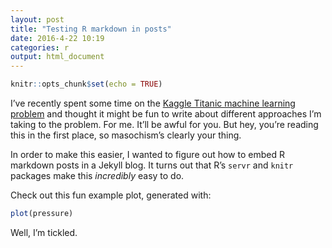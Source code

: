 ```yaml
---
layout: post
title: "Testing R markdown in posts"
date: 2016-4-22 10:19
categories: r
output: html_document
---
```


```r
knitr::opts_chunk$set(echo = TRUE)
```

I've recently spent some time on the [Kaggle Titanic machine learning problem](https://www.kaggle.com/c/titanic/) and thought it might be fun to write about different approaches I'm taking to the problem. For me. It'll be awful for you. But hey, you're reading this in the first place, so masochism's clearly your thing.

In order to make this easier, I wanted to figure out how to embed R markdown posts in a Jekyll blog. It turns out that R's `servr` and `knitr` packages make this *incredibly* easy to do.

Check out this fun example plot, generated with:

```r
plot(pressure)
```

Well, I'm tickled.